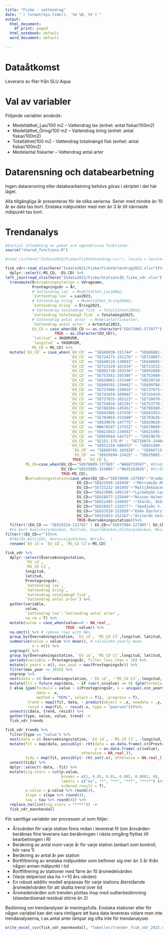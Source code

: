 ---
title: "Fiske - vattendrag"
date: "`r format(Sys.time(), '%d %B, %Y')`"
output:
  html_document:
    df_print: paged
  html_notebook: default
  word_document: default
  
---

# Dataåtkomst

Leverans av filer från SLU Aqua

# Val av variabler
Följande variabler används:

-	Medeltäthet_Lax/100 m2 – Vattendrag lax (enhet: antal fiskar/100m2)
-	Medeltäthet_Öring/100 m2 – Vattendrag öring (enhet: antal fiskar/100m2)
-	Totaltäthet/100 m2	- Vattendrag totalmängd fisk (enhet: antal fiskar/100m2)
-	Medelantal fiskarter – Vattendrag antal arter



# Datarensning och databearbetning
Ingen datarensning eller databearbetning behövs göras i skriptet i det här läget. 

Alla tillgängliga år presenteras för de olika serierna.
Serier med mindre än 10 år av data tas bort. Enstaka mätpunkter med mer än 3 år till närmaste mätpunkt tas bort.

# Trendanalys

```{r include=FALSE}
#Initial inladdning av paket och egenskrivna funktioner
source("shared_functions.R")
```

```{r include=FALSE}
#read_csv(here("Indata2018/Fiske/FiskVattendrag.csv"), locale = locale(encoding = "ISO-8859-1")) %>%

fisk_vdr<-read_xlsx(here("Indata2022/Fiske/FiskVattendrag2023.xlsx"))%>%filter(nVF==1)%>%
  dplyr::select(-MS_CD,	-EU_CD) %>%
left_join(read_xlsx(here("Indata2022/Fiske/StationsID_fiske_vdr.xlsx")))%>%
  transmute(Övervakningsstation = Vdragnamn,
            Provtagningsår = År,
            #`Vattendrag lax` = Medeltäthet_Lax100m2,
            `Vattendrag lax` = Lax2023,
            #`Vattendrag öring` = Medeltäthet_Öring100m2,
            `Vattendrag öring` = Öring2023,
            #`Vattendrag totalmängd fisk` = Totaltäthet100m2,
            `Vattendrag totalmängd fisk` = Totalmängd2023,
            #`Vattendrag antal arter` = Medelantalfiskarter,
            `Vattendrag antal arter` = Artantal2023,
            EU_CD = case_when(EU_CD == as.character("SE673902-577077") ~ as.character("SE673809-153401"), # Björnbackån
                      TRUE ~ as.character(EU_CD)),
            `latitud` = XKOORVDR,
            `longitud` = YKOORVDR,
            MS_CD = MS_CD) %>%
  mutate(`EU_CD` = case_when(`EU_CD` == "SE666830-151744" ~ "SE666881-151821", # 	Bjurforsbäcken
                             `EU_CD` == "SE724171-151176" ~ "SE724097-151160", # 	Skansnäsån
                             `EU_CD` == "SE640224-138043" ~ "SE640085-138148", # 	Helgaboån
                             `EU_CD` == "SE723329-161534" ~ "SE723232-161455", # 	Mattjockbäcken
                             `EU_CD` == "SE692738-153336" ~ "SE692688-153260", # 	Viskansbäcken
                             `EU_CD` == "SE753561-165305" ~ "SE753460-165285", # 	Akkarjåkkå
                             `EU_CD` == "SE639661-133346" ~ "SE639719-133565", # 	Lindåsabäcken
                             `EU_CD` == "SE699392-139462" ~ "SE699780-139553", # 	Lekarån
                             `EU_CD` == "SE737666-158035" ~ "SE737675-158280", # 	Viepsajåkkå
                             `EU_CD` == "SE741654-169042" ~ "SE741419-169012", # 	Muddusälven
                             `EU_CD` == "SE727831-165123" ~ "SE728070-165120", # 	Bergmyrbäcken
                             `EU_CD` == "SE754016-181191" ~ "SE753778-181417", # 	Kitkiöjoki
                             `EU_CD` == "SE708384-145451" ~ "SE708380-145455", # 	Hökvattsån
                             `EU_CD` == "SE641905-137438" ~ "SE641953-137406", # 	Kolarebäcken
                             `EU_CD` == "SE703665-153560" ~ "SE703626-153615", # 	Kvarnån
                             `EU_CD` == "SE639676-147775" ~ "SE639020-148650", # Silverån
                             `EU_CD` == "NW678597-137552" ~ "SE678609-137505", # Oradbäcken
                             `EU_CD` == "SE621643-134041" ~ "SE621495-134055", # Skärån
                             `EU_CD` == "SE659564-142727" ~ "SE659670-142700", # Trösälven
                             `EU_CD` == "SE151-175-R" ~ "SE726075-144043", # Vapstälven
                             `EU_CD` == "SE651218-586472" ~ "SE651360-153835", # Vretaån
                              `EU_CD` == "SE660765-165626" ~ "SE660713-165636", # Loån
                              `EU_CD` == "SE635694-15425" ~ "SE635805-154005", # Virån
                              TRUE ~ `EU_CD`),
         MS_CD=case_when(EU_CD=="SE678609-137505" ~"WA68719597", #Oradsbäcken
                         EU_CD=="SE635805-154005" ~"WA35243626", #Virån
                         TRUE~MS_CD),
         Övervakningsstation=case_when(EU_CD=="SE678609-137505"~"Oradbäcken",
                                EU_CD=="SE622950-143450" ~"Mörrumsån Mörrum",
                                EU_CD=="SE723232-161455"~"Mattjåkkbäcken",
                                EU_CD=="SE623006-149119"~"Lyckebyån Lyckeby",
                                EU_CD=="SE628877-132040"~"Nissan Halmstad",
                                EU_CD=="SE621495-134055" ~"Skärån, Skäralid",
                                EU_CD=="SE626827-132577"~ "Smedjeån V. Mellby",
                                EU_CD=="SE633520-153920"~"Emån Emsfors",
                                EU_CD=="SE632033-152167"~"Alsterån Getebro",
                                TRUE~Övervakningsstation))%>%
  filter(!(EU_CD == "SE625524-131792" | EU_CD=="SE637884-127885"| EU_CD=="SE640656-128582" | EU_CD=="SE641209-145788" | EU_CD=="SE710716-164384" |  EU_CD=="SE711293-163997" | EU_CD=="SE710180-164899" | EU_CD=="SE710716-164384" | EU_CD=="SE710180-164899" | EU_CD=="SE708265-166557" | EU_CD=="SE708469-168092" | EU_CD=="SE708231-164032" | EU_CD=="SE709103-172517" | EU_CD=="SE710194-164428"| EU_CD=="SE713086-171962" | EU_CD=="SE714701-172111" | EU_CD=="SE715627-171605"|EU_CD=="SE700113-140449" |EU_CD=="NW683601-154634"))%>%
  #ta bort Axelstorpsbäcken, Rolfsån, Svartåbäcken,Olstorpsbäcken, Mossavattsbäcken, Mettjärnsbäcken, Rojvättsbäcken, Klubbtjärnsbäcken, Fusbäcken, Fäbodbäcken, Hörnån, Röjdtjärnbäcken, Tavelån, Holmsjöbäcken, Risgraven, Hundsjöbäcken, Dammån, Prästvallsbäcken
filter(!(EU_CD==""))%>%
  #(Nolån,Bulsjöån, Havssvalgsbäcken, Norsån,  )
  rename(`EU id`= `EU_CD`, `MS_CD C3`= MS_CD)

```


```{r include=FALSE}
fisk_vdr %>% 
  dplyr::select(Övervakningsstation, 
         `EU id`, 
         `MS_CD C3`, 
         longitud, 
         latitud, 
         Provtagningsår, 
         `Vattendrag lax`,
         `Vattendrag öring`,
         `Vattendrag totalmängd fisk`,
         `Vattendrag antal arter`) %>% 
  gather(variable, 
         value, 
         `Vattendrag lax`:`Vattendrag antal arter`, 
         na.rm = T) %>% 
  mutate(value = case_when(value==0 ~ NA_real_,
                           TRUE ~value)) %>%
  na.omit() %>% # remove rows with NAs
  group_by(Övervakningsstation, `EU id`, `MS_CD C3`,longitud, latitud,  Provtagningsår, variable) %>% 
  summarise(value = value %>% mean(), # calculate yearly mean
            n = n()) %>% 
  ungroup() %>% 
  group_by(Övervakningsstation, `EU id`, `MS_CD C3`,longitud, latitud, variable) %>% 
  periods(variable = Provtagningsår, filter_less_than = 10) %>%
  mutate(n_years = n(), max_year = max(Provtagningsår)) %>%
  filter(max_year >= 2015) %>% 
  ungroup %>% 
  nest(data = c(-Övervakningsstation, -`EU id`, -`MS_CD C3`,-longitud, -latitud, -variable)) %>% 
  mutate(fit = future_map(data, ~ if (var(.x$value) == 0) {glm(formula = value ~ Provtagningsår, data = .x)
  } else {gam(formula = value ~ s(Provtagningsår, k = unique(.x$n_years - 2)),
              data = .x,
              method = "REML", select = T)}, .progress = T),
          trend = map2(fit, data, ~ predict(object = .x, newdata = .y, type = "response")),
          resid = map(fit, ~ resid(.x, type = "pearson")))%>% 
  unnest(c(data, trend, resid)) %>% 
  gather(type, value, value, trend) ->
  fisk_vdr_trends
```

```{r include=FALSE}
fisk_vdr_trends %>%
  filter(type == "value") %>%
  nest(data = c(-Övervakningsstation,-`EU id`, -`MS_CD C3`, -longitud, -latitud, -variable)) %>%
  mutate(fit = map(data, possibly(~ rkt(date = as.data.frame(.x)$Provtagningsår,
                                        y = as.data.frame(.x)$value), 
                                  otherwise = NA_real_)),
         tidy = map(fit, possibly(~ rkt_out(.x), otherwise = NA_real_))) %>%
  unnest(tidy) %>%
  dplyr::select(-data, -fit) %>%
  mutate(sig.stars = cut(p.value,
                         breaks = c(1, 0.05, 0.01, 0.001, 0.0001, 0),
                         labels = c("ns", "*", "**", "***", "****") %>% rev(), 
                         ordered_result = T),
         p.value = p.value %>% round(4),
         slope = slope %>% round(4),
         tau = tau %>% round(4)) %>%
  replace_na(list(sig.stars = "****")) ->
  fisk_vdr_mannkendall
```

För samtliga variabler ser processen ut som följer:

 * Årsvärden för varje station finns redan i levererat fil (om årsvärden beräknas före leverans kan beräkningen i nästa omgång flyttas till bearbetningen i R)
 * Beräkning av antal inom varje år för varje station (enbart som kontroll, bör vara 1)
 * Beräkning av antal år per station
 * Bortfiltrering av enstaka mätpunkter som befinner sig mer än 3 år ifrån någon annan mätpunkt i tid
 * Bortfiltrering av stationer med färre än 10 årsmedelvärden
 * (Varje delperiod ska ha >=10 års värden)
 * En robust additiv modell anpassas för varje stations återstående årsmedelvärden för att skatta trend över tid
 * Årsmedelvärden och trenden plottas ihop med outlierbedömning (standardiserad residual större än 2)
 
Bedöming om trendanalyser är meningsfulla. Enstaka stationer eller för någon variabel kan det vara rimligare att bara data levereras vidare men inte trendanalyserna, t.ex.antal arter lämpar sig ofta inte för trendanalyser.
 
```{r}

write_excel_csv(fisk_vdr_mannkendall, "Tabeller/trender_fisk_vdr_2023.csv")
```


<!-- ## Vattendrag lax -->


<!-- ```{r echo=FALSE, fig.height=20, fig.width=20, message=FALSE, warning=FALSE, out.extra='angle=90'} -->
<!-- fisk_vdr_trends %>%  -->
<!--   filter(variable=="Vattendrag lax") %>%  -->
<!--   ggplot(aes(x = Provtagningsår, y = value, group = type, linetype = type, color = type)) + -->
<!--   geom_line() + -->
<!--   facet_wrap(~Stationsnamn+paste(`Stationskoordinat N/X`,`Stationskoordinat E/Y`), scales = "free_y")+ -->
<!--    scale_linetype_manual(values = c("value" = "dashed", "trend" = "solid"),  -->
<!--                         labels = c("Medelvärden", "Trendvärden"))+ -->
<!--   scale_color_manual(values = c("value" = "blue", "trend" = "red"),  -->
<!--                         labels = c("Medelvärden", "Trendvärden")) -->
<!-- ``` -->



<!-- ## Vattendrag öring -->


<!-- ```{r echo=FALSE, fig.height=20, fig.width=20, message=FALSE, warning=FALSE, out.extra='angle=90'} -->
<!-- fisk_vdr_trends %>%  -->
<!--   filter(variable=="Vattendrag öring") %>%  -->
<!--   ggplot(aes(x = Provtagningsår, y = value, group = type, linetype = type, color = type)) + -->
<!--   geom_line() + -->
<!--   facet_wrap(~Stationsnamn+paste(`Stationskoordinat N/X`,`Stationskoordinat E/Y`), scales = "free_y")+ -->
<!--    scale_linetype_manual(values = c("value" = "dashed", "trend" = "solid"),  -->
<!--                         labels = c("Medelvärden", "Trendvärden"))+ -->
<!--   scale_color_manual(values = c("value" = "blue", "trend" = "red"),  -->
<!--                         labels = c("Medelvärden", "Trendvärden")) -->
<!-- ``` -->


<!-- ##  Vattendrag totalmängd fisk -->


<!-- ```{r echo=FALSE, fig.height=20, fig.width=20, message=FALSE, warning=FALSE, out.extra='angle=90'} -->
<!-- fisk_vdr_trends %>%  -->
<!--   filter(variable=="Vattendrag totalmängd fisk") %>%  -->
<!--   ggplot(aes(x = Provtagningsår, y = value, group = type, linetype = type, color = type)) + -->
<!--   geom_line() + -->
<!--   facet_wrap(~Stationsnamn+paste(`Stationskoordinat N/X`,`Stationskoordinat E/Y`), scales = "free_y")+ -->
<!--    scale_linetype_manual(values = c("value" = "dashed", "trend" = "solid"),  -->
<!--                         labels = c("Medelvärden", "Trendvärden"))+ -->
<!--   scale_color_manual(values = c("value" = "blue", "trend" = "red"),  -->
<!--                         labels = c("Medelvärden", "Trendvärden")) -->
<!-- ``` -->


<!-- ##   Vattendrag antal arter -->

<!-- ```{r echo=FALSE, fig.height=20, fig.width=20, message=FALSE, warning=FALSE, out.extra='angle=90'} -->
<!-- fisk_vdr_trends %>%  -->
<!--   filter(variable=="Vattendrag antal arter") %>%  -->
<!--   ggplot(aes(x = Provtagningsår, y = value, group = type, linetype = type, color = type)) + -->
<!--   geom_line() + -->
<!--   facet_wrap(~Stationsnamn+paste(`Stationskoordinat N/X`,`Stationskoordinat E/Y`), scales = "free_y")+ -->
<!--    scale_linetype_manual(values = c("value" = "dashed", "trend" = "solid"),  -->
<!--                         labels = c("Medelvärden", "Trendvärden"))+ -->
<!--   scale_color_manual(values = c("value" = "blue", "trend" = "red"),  -->
<!--                         labels = c("Medelvärden", "Trendvärden")) -->
<!-- ``` -->

<!-- # Mann-Kendall-tester -->

<!-- ```{r echo=FALSE, message=FALSE, warning=FALSE} -->
<!-- fisk_vdr_mannkendall %>%  -->
<!--   select(Stationsnamn,  -->
<!--          `Stationskoordinat N/X`,  -->
<!--          `Stationskoordinat E/Y`,  -->
<!--          variable,  -->
<!--          p.value,  -->
<!--          statistic,  -->
<!--          slope,  -->
<!--          tau,  -->
<!--          sig.stars) %>%  -->
<!--   datatable() -->

<!-- ``` -->




